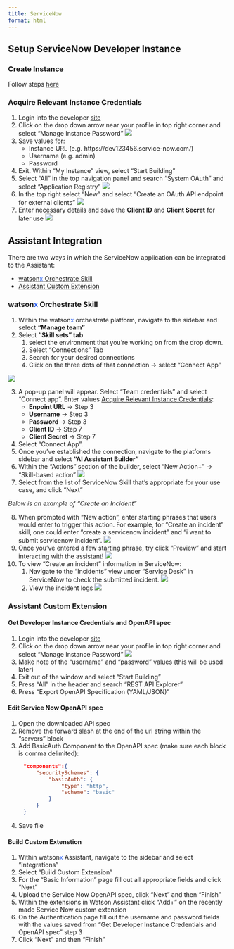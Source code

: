 ```yaml
---
title: ServiceNow
format: html
---
```


## Setup ServiceNow Developer Instance

### Create Instance
Follow steps [here](https://developer.servicenow.com/dev.do#!/learn/learning-plans/tokyo/new_to_servicenow/app_store_learnv2_buildmyfirstapp_tokyo_personal_developer_instances){target="_blank"}

### Acquire Relevant Instance Credentials
1. Login into the developer [site](https://developer.servicenow.com/dev.do){target="_blank"}
2. Click on the drop down arrow near your profile in top right corner and select "Manage Instance Password"
        ![](../../images/snow_creds.png)
3. Save values for:
    * Instance URL (e.g. https://dev123456.service-now.com/)
    * Username (e.g. admin)
    * Password
4. Exit. Within "My Instance" view, select "Start Building"
5. Select "All" in the top navigation panel and search "System OAuth" and select "Application Registry"
        ![](../../images/snow_application_registry.png)
6. In the top right select "New" and select "Create an OAuth API endpoint for external clients"
        ![](../../images/snow_create_OAuth_application.png)
7. Enter necessary details and save the **Client ID** and **Client Secret** for later use
        ![](../../images/snow_applicationi_registry_credentials.png)

## Assistant Integration
There are two ways in which the ServiceNow application can be integrated to the Assistant:

* [watson<span style="color:#2c62f5;">x</span> Orchestrate Skill](#watson<span style="color:#2c62f5;">x</span>-orchestrate-skill)
* [Assistant Custom Extension](#assistant-custom-extension)

### watson<span style="color:#2c62f5;">x</span> Orchestrate Skill
1. Within the watson<span style="color:#2c62f5;">x</span> orchestrate platform,  navigate to the sidebar and select **"Manage team"**
2. Select **"Skill sets" tab** 
    1. select the environment that you're working on from the drop down.
    1. Select "Connections" Tab
    1. Search for your desired connections
    1. Click on the three dots of that connection -> select "Connect App"

![](../../images/snow_connect_app.png)

3. A pop-up panel will appear. Select "Team credentials" and select "Connect app". Enter values [Acquire Relevant Instance Credentials](#acquire-relevant-instance-credentials):
    * **Enpoint URL** -> Step 3
    * **Username** -> Step 3
    * **Password** -> Step 3
    * **Client ID** -> Step 7
    * **Client Secret** -> Step 7
4. Select "Connect App". 
5. Once you've established the connection, navigate to the platforms sidebar and select **"AI Assistant Builder"**
6. Within the "Actions" section of the builder, select "New Action+" -> "Skill-based action" 
![](../../images/snow_create_skillbased_action.png)
7. Select from the list of ServiceNow Skill that's appropriate for your use case, and click "Next"

*Below is an example of "Create an Incident"*

8. When prompted with "New action", enter starting phrases that users would enter to trigger this action. For example, for "Create an incident" skill, one could enter "create a servicenow incident" and "i want to submit servicenow incident".
![](../../images/snow_create_an_incident_example_starter_phrases.png)
9. Once you've entered a few starting phrase, try click "Preview" and start interacting with the assistant!
![](../../images/snow_create_an_incident.png)
10. To view "Create an incident" information in ServiceNow: 
    1. Navigate to the "Incidents" view under "Service Desk" in ServiceNow to check the submitted incident.
        ![](../../images/snow_incidents_table.png)
    2. View the incident logs
        ![](../../images/snow_incidents_table_view.png)


### Assistant Custom Extension

#### **Get Developer Instance Credentials and OpenAPI spec**

1. Login into the developer [site](https://developer.servicenow.com/dev.do){target="_blank"}
2. Click on the drop down arrow near your profile in top right corner and select "Manage Instance Password"
    ![](../../images/snow_creds.png)
3. Make note of the "username" and "password" values (this will be used later)
4. Exit out of the window and select "Start Building"
5. Press "All" in the header and search "REST API Explorer"
6. Press "Export OpenAPI Specification (YAML/JSON)"

#### **Edit Service Now OpenAPI spec**
1. Open the downloaded API spec
2. Remove the forward slash at the end of the url string within the "servers" block
3. Add BasicAuth Component to the OpenAPI spec (make sure each block is comma delimited):

<div style="margin-left: 35px;">
```json
"components":{
    "securitySchemes": {
        "basicAuth": {
            "type": "http",
            "scheme": "basic"
        }
    }
}
```
</div>
4. Save file

#### **Build Custom Extenstion**
1. Within watson<span style="color:#2c62f5;">x</span> Assistant, navigate to the sidebar and select "Integrations"
2. Select "Build Custom Extension"
3. For the "Basic Information" page fill out all appropriate fields and click "Next"
4. Upload the Service Now OpenAPI spec, click "Next" and then "Finish"
5. Within the extensions in Watson Assistant click "Add+" on the recently made Service Now custom extension
6. On the Authentication page fill out the username and password fields with the values saved from "Get Developer Instance Credentials and OpenAPI spec" step 3
7. Click "Next" and then "Finish"
